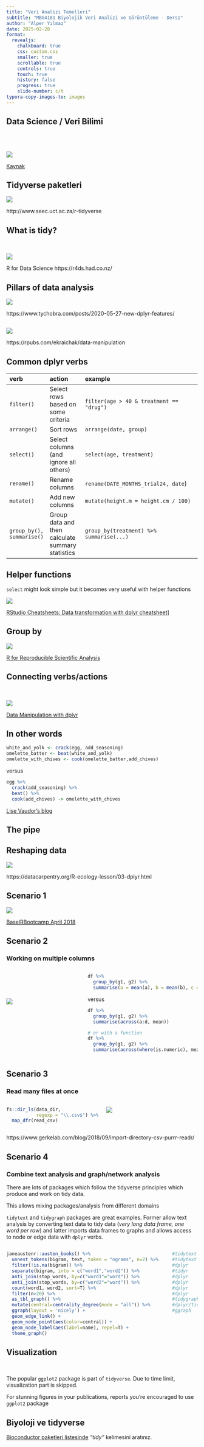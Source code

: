 ```yaml
---
title: "Veri Analizi Temelleri"
subtitle: "MBG4181 Biyolojik Veri Analizi ve Görüntüleme - Ders1"
author: "Alper Yılmaz"
date: 2025-02-28
format:
  revealjs:
    chalkboard: true
    css: custom.css
    smaller: true
    scrollable: true
    controls: true
    touch: true
    history: false
    progress: true
    slide-number: c/t
typora-copy-images-to: images
---
```


## Data Science / Veri Bilimi
<br>
<br>

![](https://r4ds.hadley.nz/diagrams/data-science/base.png)

:::footer
[Kaynak](https://r4ds.hadley.nz/intro.html)
:::

## {background-image="images/brosur-ucgen.png" background-size=contain}

## {background-image="images/text4289-0-9-71.png" background-size=contain}

## Tidyverse paketleri

![](images/tidy_workflow.png)

:::footer
http://www.seec.uct.ac.za/r-tidyverse
:::

## What is tidy?

<br>

![](images/image-20220623103058943.png)

:::footer
R for Data Science https://r4ds.had.co.nz/
:::

## Pillars of data analysis 

![](images/dplyr_img_jahud7.png)

:::footer
https://www.tychobra.com/posts/2020-05-27-new-dplyr-features/
:::

##

![](images/dply-verbs-visual.png)

:::footer
https://rpubs.com/ekraichak/data-manipulation
:::

## Common dplyr verbs 

:::{style="font-size: 18pt;"}

| verb| action| example |
|:---|:----|:----------------|
|     `filter()`|    Select rows based on some criteria| `filter(age > 40 & treatment == "drug")`|
|     `arrange()`|    Sort rows| `arrange(date, group)`|
|     `select()`|    Select columns (and ignore all others)| `select(age, treatment)`|
|     `rename()`|    Rename columns| `rename(DATE_MONTHS_trial24, date`)|
|     `mutate()`|    Add new columns| `mutate(height.m = height.cm / 100)`|
|     `group_by(), summarise()`|   Group data and then calculate summary statistics|`group_by(treatment) %>% summarise(...)` |
:::

## Helper functions

`select` might look simple but it becomes very useful with helper functions

![](images/image-20220623124737846.png)

:::footer
[RStudio Cheatsheets: Data transformation with dplyr cheatsheet](https://www.rstudio.com/resources/cheatsheets/)]
:::

## Group by

![](images/group_by_visual.png)

:::footer
[R for Reproducible Scientific Analysis](https://swcarpentry.github.io/r-novice-gapminder/13-dplyr/index.html)
:::

## Connecting verbs/actions

<br>

![](images/nest_vs_pipe.jpg)

:::footer
[Data Manipulation with dplyr](https://4va.github.io/biodatasci/r-dplyr-yeast.html)
:::

## In other words

```r
white_and_yolk <- crack(egg, add_seasoning)
omelette_batter <- beat(white_and_yolk)
omelette_with_chives <- cook(omelette_batter,add_chives)
```

versus

```r
egg %>%
  crack(add_seasoning) %>%
  beat() %>%
  cook(add_chives) -> omelette_with_chives
```
:::footer
[Lise Vaudor's blog](http://perso.ens-lyon.fr/lise.vaudor/utiliser-des-pipes-pour-enchainer-des-instructions/)
:::

## The pipe

## Reshaping data

![](images/image-20220623112040615.png)

:::footer
https://datacarpentry.org/R-ecology-lesson/03-dplyr.html
:::

## Scenario 1

![](images/transform-organize-aggregate.png)

:::footer
[BaselRBootcamp April 2018](https://therbootcamp.github.io/BaselRBootcamp_2018April/_sessions/D2S1_Wrangling/Wrangling_practical_answers.html)
:::
## Scenario 2

### Working on multiple columns

:::: {.columns}

::: {.column width="40%"}
<br>
<br>
<br>

![](https://oliviergimenez.github.io/intro_tidyverse/assets/img/dplyr_across.png)
:::

::: {.column width="60%"}
```r
df %>%
  group_by(g1, g2) %>%
  summarise(a = mean(a), b = mean(b), c = mean(c), d = mean(c))
```

versus

```r
df %>%
  group_by(g1, g2) %>%
  summarise(across(a:d, mean))

# or with a function
df %>%
  group_by(g1, g2) %>%
  summarise(across(where(is.numeric), mean))
```
:::
::::

## Scenario 3

### Read many files at once

:::: {.columns}

::: {.column width="50%"}
```r
fs::dir_ls(data_dir,
           regexp = "\\.csv$") %>%
  map_dfr(read_csv)
```
:::

::: {.column width="50%"}
![](images/map_dfr-csv_files-read_csv.png)
:::
::::

:::footer
https://www.gerkelab.com/blog/2018/09/import-directory-csv-purrr-readr/
:::

## Scenario 4

### Combine text analysis and graph/network analysis

There are lots of packages which follow the tidyverse principles which produce and work on tidy data.

This allows mixing packages/analysis from different domains

`tidytext` and `tidygraph` packages are great examples. Former allow text analysis by converting text data to tidy data (*very long data frame, one word per row*) and latter imports data frames to graphs and allows access to node or edge data with `dplyr` verbs.

##


```r
janeaustenr::austen_books() %>%                              #tidytext
  unnest_tokens(bigram, text, token = "ngrams", n=2) %>%     #tidytext
  filter(!is.na(bigram)) %>%                                 #dplyr
  separate(bigram, into = c("word1","word2")) %>%            #tidyr
  anti_join(stop_words, by=c("word1"="word")) %>%            #dplyr
  anti_join(stop_words, by=c("word2"="word")) %>%            #dplyr
  count(word1, word2, sort=T) %>%                            #dplyr
  filter(n>20) %>%                                           #dplyr
  as_tbl_graph() %>%                                         #tidygraph
  mutate(central=centrality_degree(mode = "all")) %>%        #dplyr/tidygraph
  ggraph(layout = 'nicely') +                                #ggraph
  geom_edge_link() +
  geom_node_point(aes(color=central)) +
  geom_node_label(aes(label=name), repel=T) +
  theme_graph()
```


## {background-image="images/image-20220623122330104.png" background-size=contain}

## Visualization

<br>

The popular `ggplot2` package is part of `tidyverse`. Due to time limit, visualization part is skipped.

For stunning figures in your publications, reports you're encouraged to use `ggplot2` package

## {background-image="images/image-20220623121412293.png" background-size=contain}

## Biyoloji ve tidyverse

[Bioconductor paketleri listesinde](https://www.bioconductor.org/packages/release/BiocViews.html#___Software) *"tidy"* kelimesini aratınız.
